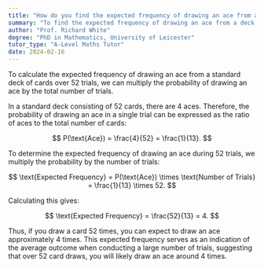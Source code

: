 ```yaml
---
title: "How do you find the expected frequency of drawing an ace from a deck in 52 trials?"
summary: "To find the expected frequency of drawing an ace from a deck in 52 trials, multiply the probability by 52."
author: "Prof. Richard White"
degree: "PhD in Mathematics, University of Leicester"
tutor_type: "A-Level Maths Tutor"
date: 2024-02-16
---
```


To calculate the expected frequency of drawing an ace from a standard deck of cards over 52 trials, we can multiply the probability of drawing an ace by the total number of trials.

In a standard deck consisting of 52 cards, there are 4 aces. Therefore, the probability of drawing an ace in a single trial can be expressed as the ratio of aces to the total number of cards:

$$
P(\text{Ace}) = \frac{4}{52} = \frac{1}{13}.
$$

To determine the expected frequency of drawing an ace during 52 trials, we multiply the probability by the number of trials:

$$
\text{Expected Frequency} = P(\text{Ace}) \times \text{Number of Trials} = \frac{1}{13} \times 52.
$$

Calculating this gives:

$$
\text{Expected Frequency} = \frac{52}{13} = 4.
$$

Thus, if you draw a card 52 times, you can expect to draw an ace approximately 4 times. This expected frequency serves as an indication of the average outcome when conducting a large number of trials, suggesting that over 52 card draws, you will likely draw an ace around 4 times.
    